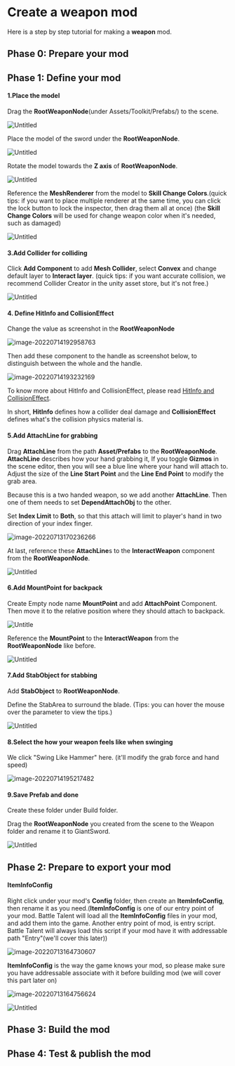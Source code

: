 
# Create a weapon mod

Here is a step by step tutorial for making a **weapon** mod.

## Phase 0: Prepare your mod

<ModTutorialFragmentStepOpenUnity />

## Phase 1: Define your mod

#### 1.Place the model

Drag the **RootWeaponNode**(under Assets/Toolkit/Prefabs/) to the scene.

![Untitled](1.create-a-weapon-mod/0.png)

Place the model of the sword under the **RootWeaponNode**.

![Untitled](1.create-a-weapon-mod/1.png)

Rotate the model towards the **Z axis** of **RootWeaponNode**.

![Untitled](1.create-a-weapon-mod/2.png)

Reference the **MeshRenderer** from the model to **Skill Change Colors**.(quick tips: if you want to place multiple renderer at the same time, you can click the lock button to lock the inspector, then drag them all at once) (the **Skill Change Colors** will be used for change weapon color when it's needed, such as damaged)

![Untitled](1.create-a-weapon-mod/3.png)

#### 3.Add Collider for colliding

Click **Add Component** to add **Mesh Collider**, select **Convex** and change default layer to **Interact layer**. (quick tips: if you want accurate collision, we recommend Collider Creator in the unity asset store, but it's not free.)

![Untitled](1.create-a-weapon-mod/4.png)

#### 4. Define HitInfo and CollisionEffect

Change the value as screenshot in the **RootWeaponNode**

![image-20220714192958763](1.create-a-weapon-mod/image-20220714192958763.png)

Then add these component to the handle as screenshot below, to distinguish between the whole and the handle.

![image-20220714193232169](1.create-a-weapon-mod/image-20220714193232169.png)

To know more about HitInfo and CollisionEffect, please read [HitInfo and CollisionEffect](../details/hitinfo-and-collisioneffect.md).

In short, **HitInfo** defines how a collider deal damage and **CollisionEffect** defines what's the collision physics material is.



#### 5.Add AttachLine for grabbing

Drag **AttachLine** from the path **Asset/Prefabs** to the **RootWeaponNode**. **AttachLine** describes how your hand grabbing it, If you toggle **Gizmos** in the scene editor, then you will see a blue line where your hand will attach to. Adjust the size of the **Line Start Point** and the **Line End Point** to modify the grab area.

Because this is a two handed weapon, so we add another **AttachLine**. Then one of them needs to set **DependAttachObj** to the other. 

Set **Index Limit** to **Both**, so that this attach will limit to player's hand in two direction of your index finger.

![image-20220713170236266](1.create-a-weapon-mod/image-20220713170236266.png)



At last, reference these **AttachLine**s to the **InteractWeapon** component from the **RootWeaponNode**.

![Untitled](1.create-a-weapon-mod/6.png)

#### 6.Add MountPoint for backpack

Create Empty node name **MountPoint** and add **AttachPoint** Component. Then move it to the relative position where they should attach to backpack.

![Untitle](1.create-a-weapon-mod/7.png)






Reference the **MountPoint** to the **InteractWeapon** from the **RootWeaponNode** like before.

![Untitled](1.create-a-weapon-mod/8.png)

#### 7.Add StabObject for stabbing

Add **StabObject** to **RootWeaponNode**.

Define the StabArea to surround the blade. (Tips: you can hover the mouse over the parameter to view the tips.)

![Untitled](1.create-a-weapon-mod/9.png)



#### 8.Select the how your weapon feels like when swinging

We click "Swing Like Hammer" here. (it'll modify the grab force and hand speed)

![image-20220714195217482](1.create-a-weapon-mod/image-20220714195217482.png)

#### 9.Save Prefab and done

Create these folder under Build folder. 

Drag the **RootWeaponNode** you created from the scene to the Weapon folder and rename it to GiantSword.

![Untitled](1.create-a-weapon-mod/10.png)

## Phase 2: Prepare to export your mod

<ModTutorialFragmentStepCreateIcon />

#### ItemInfoConfig

Right click under your mod's **Config** folder, then create an **ItemInfoConfig**, then rename it as you need.(**ItemInfoConfig** is one of our entry point of your mod. Battle Talent will load all the **ItemInfoConfig** files in your mod, and add them into the game. Another entry point of mod, is entry script. Battle Talent will always load this script if your mod have it with addressable path "Entry"(we'll cover this later))

![image-20220713164730607](1.create-a-weapon-mod/image-20220713164730607.png)

**ItemInfoConfig** is the way the game knows your mod, so please make sure you have addressable associate with it before building mod (we will cover this part later on)

![image-20220713164756624](1.create-a-weapon-mod/image-20220713164756624.png)

![Untitled](1.create-a-weapon-mod/14.png)

## Phase 3: Build the mod

<ModTutorialFragmentPhaseBuild />

## Phase 4: Test & publish the mod

<ModTutorialFragmentPhaseTest />